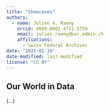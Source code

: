 ---
title: "Showcases"
authors: 
  - name: Julien A. Raemy
    orcid: 0000-0002-4711-5759
    email: julien.raemy@bar.admin.ch
    affiliations:
      - Swiss Federal Archives
date: "2025-01-19"
date-modified: last-modified
license: "CC BY"
---


## Our World in Data

(...)